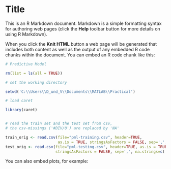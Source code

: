 Title
========================================================

This is an R Markdown document. Markdown is a simple formatting syntax for authoring web pages (click the **Help** toolbar button for more details on using R Markdown).

When you click the **Knit HTML** button a web page will be generated that includes both content as well as the output of any embedded R code chunks within the document. You can embed an R code chunk like this:

```r
# Predictive Model

rm(list = ls(all = TRUE))

# set the working directory

setwd('C:\\Users\\D_und_V\\Documents\\MATLAB\\Practical')

# load caret 

library(caret)


# read the train set and the test set from csv, 
# the csv-missings ('#DIV/0') are replaced by 'NA'

train_orig <- read.csv(file="pml-training.csv", header=TRUE, 
                       as.is = TRUE, stringsAsFactors = FALSE, sep=',', na.strings=c('NA','','#DIV/0!'))
test_orig <- read.csv(file="pml-testing.csv", header=TRUE, as.is = TRUE, 
                      stringsAsFactors = FALSE, sep=',', na.strings=c('NA','','#DIV/0!'))
```

You can also embed plots, for example:

```r

```

